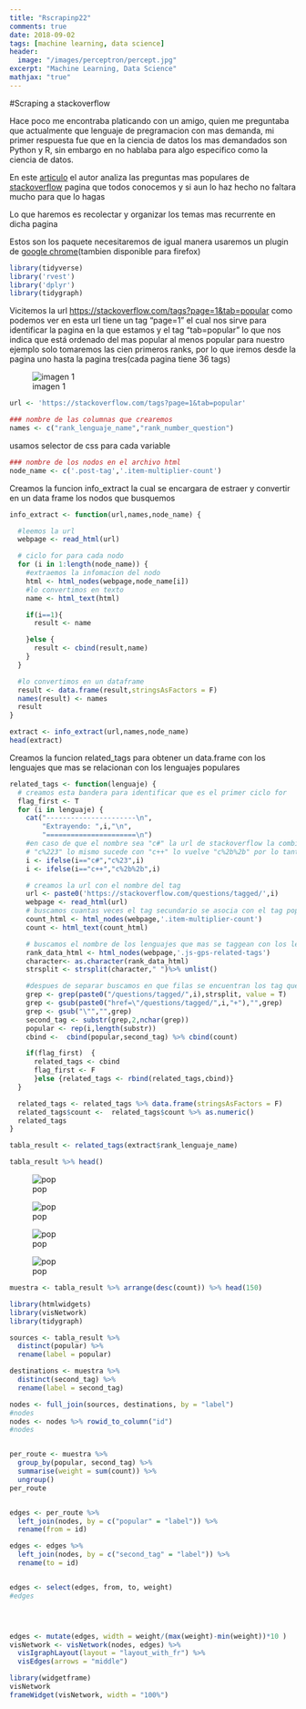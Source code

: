 ```yaml
---
title: "Rscrapinp22"
comments: true
date: 2018-09-02
tags: [machine learning, data science]
header:
  image: "/images/perceptron/percept.jpg"
excerpt: "Machine Learning, Data Science"
mathjax: "true"
---
```


#Scraping a stackoverflow

Hace poco me encontraba platicando con un amigo, quien me preguntaba que actualmente que lenguaje de pregramacion con mas demanda, mi primer respuesta fue que en la ciencia de datos los mas demandados son Python y R, sin embargo en no hablaba para algo especifico como la ciencia de datos.

En este [articulo](link) el autor analiza las preguntas mas populares de [stackoverflow](link) pagina que todos conocemos y si aun lo haz hecho no faltara mucho para que lo hagas

Lo que haremos es recolectar y organizar los temas mas recurrente en dicha pagina

Estos son los paquete necesitaremos de igual manera usaremos un plugin de [google chrome](https://chrome.google.com/webstore/detail/selectorgadget/mhjhnkcfbdhnjickkkdbjoemdmbfginb)(tambien disponible para firefox)


```r
library(tidyverse)
library('rvest')
library('dplyr')
library(tidygraph)
```

Vicitemos la url [https://stackoverflow.com/tags?page=1&tab=popular](https://stackoverflow.com/tags?page=1&tab=popular) como podemos ver en esta url tiene un tag  "page=1" el cual nos sirve para identificar la pagina en la que estamos y el tag "tab=popular" lo que nos indica que está ordenado del mas popular al menos popular para nuestro ejemplo solo tomaremos las cien primeros ranks, por lo que iremos desde la pagina uno hasta la pagina tres(cada pagina tiene 36 tags)

![imagen 1](images/captura1.png)

```r
url <- 'https://stackoverflow.com/tags?page=1&tab=popular'

```

```r
### nombre de las columnas que crearemos
names <- c("rank_lenguaje_name","rank_number_question")
```

usamos selector de css para cada variable
```r
### nombre de los nodos en el archivo html
node_name <- c('.post-tag','.item-multiplier-count')
```

Creamos la funcion info_extract la cual se encargara de estraer y convertir en un data frame los nodos que busquemos


```r

info_extract <- function(url,names,node_name) {

  #leemos la url
  webpage <- read_html(url)

  # ciclo for para cada nodo
  for (i in 1:length(node_name)) {
    #extraemos la infomacion del nodo
    html <- html_nodes(webpage,node_name[i])
    #lo convertimos en texto
    name <- html_text(html)

    if(i==1){
      result <- name

    }else {
      result <- cbind(result,name)
    }
  }

  #lo convertimos en un dataframe
  result <- data.frame(result,stringsAsFactors = F)
  names(result) <- names
  result
}
```




```r
extract <- info_extract(url,names,node_name)
head(extract)
```

Creamos la funcion related_tags para obtener un data.frame con los lenguajes que mas se relacionan con los lenguajes populares

```r

related_tags <- function(lenguaje) {
  # creamos esta bandera para identificar que es el primer ciclo for
  flag_first <- T
  for (i in lenguaje) {
    cat("----------------------\n",
        "Extrayendo: ",i,"\n",
        "======================\n")
    #en caso de que el nombre sea "c#" la url de stackoverflow la combierte en el tag
    # "c%223" lo mismo sucede con "c++" lo vuelve "c%2b%2b" por lo tanto haremos lo mismo
    i <- ifelse(i=="c#","c%23",i)
    i <- ifelse(i=="c++","c%2b%2b",i)

    # creamos la url con el nombre del tag
    url <- paste0('https://stackoverflow.com/questions/tagged/',i)
    webpage <- read_html(url)
    # buscamos cuantas veces el tag secundario se asocia con el tag popular
    count_html <- html_nodes(webpage,'.item-multiplier-count')
    count <- html_text(count_html)

    # buscamos el nombre de los lenguajes que mas se taggean con los lenguajes populares
    rank_data_html <- html_nodes(webpage,'.js-gps-related-tags')
    character<- as.character(rank_data_html)
    strsplit <- strsplit(character," ")%>% unlist()

    #despues de separar buscamos en que filas se encuentran los tag que nos importan
    grep <- grep(paste0("/questions/tagged/",i),strsplit, value = T)
    grep <- gsub(paste0("href=\"/questions/tagged/",i,"+"),"",grep)
    grep <- gsub("\"","",grep)
    second_tag <- substr(grep,2,nchar(grep))
    popular <- rep(i,length(substr))
    cbind <-  cbind(popular,second_tag) %>% cbind(count)

    if(flag_first)  {
      related_tags <- cbind
      flag_first <- F
      }else {related_tags <- rbind(related_tags,cbind)}
  }

  related_tags <- related_tags %>% data.frame(stringsAsFactors = F)
  related_tags$count <-  related_tags$count %>% as.numeric()
  related_tags
}
```

```r
tabla_result <- related_tags(extract$rank_lenguaje_name)
```

```r
tabla_result %>% head()
```


![pop](images/pop_js.png)

![pop](images/pop_java.png)

![pop](images/pop_py.png)

![pop](images/pop_r.png)



```r
muestra <- tabla_result %>% arrange(desc(count)) %>% head(150)

```

```r
library(htmlwidgets)
library(visNetwork)
library(tidygraph)

sources <- tabla_result %>%
  distinct(popular) %>%
  rename(label = popular)

destinations <- muestra %>%
  distinct(second_tag) %>%
  rename(label = second_tag)

nodes <- full_join(sources, destinations, by = "label")
#nodes
nodes <- nodes %>% rowid_to_column("id")
#nodes


per_route <- muestra %>%  
  group_by(popular, second_tag) %>%
  summarise(weight = sum(count)) %>%
  ungroup()
per_route


edges <- per_route %>%
  left_join(nodes, by = c("popular" = "label")) %>%
  rename(from = id)

edges <- edges %>%
  left_join(nodes, by = c("second_tag" = "label")) %>%
  rename(to = id)


edges <- select(edges, from, to, weight)
#edges




edges <- mutate(edges, width = weight/(max(weight)-min(weight))*10 )
visNetwork <- visNetwork(nodes, edges) %>%
  visIgraphLayout(layout = "layout_with_fr") %>%
  visEdges(arrows = "middle")

library(widgetframe)
visNetwork
frameWidget(visNetwork, width = "100%")
```
```r

```

```r

```

```r

```

```r

```

```r

```
